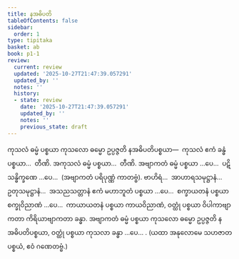 ```yaml
---
title: နအဓိပတိ
tableOfContents: false
sidebar:
  order: 1
type: tipitaka
basket: ab
book: p1-1
review:
  current: review
  updated: '2025-10-27T21:47:39.057291'
  updated_by: ''
  notes: ''
  history:
  - state: review
    date: '2025-10-27T21:47:39.057291'
    updated_by: ''
    notes: ''
    previous_state: draft
---
```



<ReviewStatus review={frontmatter.review} showDetails={true} />

<HypothesisAnnotation frontmatter={frontmatter} />

<DynamicBreadcrumb />

<Division number="144" book="p1-1" e="ch" v="36" p="47">

<Paragraph number="520" book="p1-1">
ကုသလံ ဓမ္မံ ပစ္စယာ ကုသလော ဓမ္မော ဥပ္ပဇ္ဇတိ နအဓိပတိပစ္စယာ—  ကုသလံ ဧကံ ခန္ဓံ ပစ္စယာ…  တီဏိ.
</Paragraph>

<Paragraph number="521" book="p1-1">
အကုသလံ ဓမ္မံ ပစ္စယာ…  တီဏိ.
</Paragraph>

<Paragraph number="522" book="p1-1">
အဗျာကတံ ဓမ္မံ ပစ္စယာ …ပေ…  ပဋိသန္ဓိက္ခဏေ …ပေ…  (အဗျာကတံ ပရိပုဏ္ဏံ ကာတဗ္ဗံ). ဗာဟိရံ…  အာဟာရသမုဋ္ဌာနံ…  ဥတုသမုဋ္ဌာနံ…  အသညသတ္တာနံ ဧကံ မဟာဘူတံ ပစ္စယာ …ပေ…  စက္ခာယတနံ ပစ္စယာ စက္ခုဝိညာဏံ …ပေ…  ကာယာယတနံ ပစ္စယာ ကာယဝိညာဏံ, ဝတ္ထုံ ပစ္စယာ ဝိပါကာဗျာကတာ ကိရိယာဗျာကတာ ခန္ဓာ.
</Paragraph>

<Paragraph number="523" book="p1-1">
အဗျာကတံ ဓမ္မံ ပစ္စယာ ကုသလော ဓမ္မော ဥပ္ပဇ္ဇတိ နအဓိပတိပစ္စယာ, ဝတ္ထုံ ပစ္စယာ ကုသလာ ခန္ဓာ …ပေ… .
</Paragraph>

<Paragraph number="524" book="p1-1">
(ယထာ အနုလောမေ သဟဇာတပစ္စယံ, ဧဝံ ဂဏေတဗ္ဗံ.)
</Paragraph>
</Division>